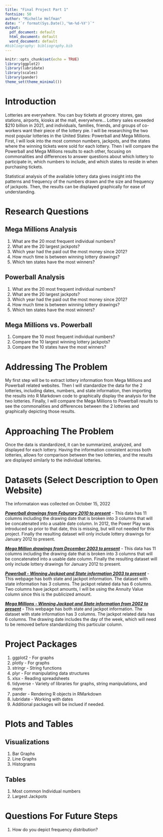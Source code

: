 ```yaml
---
title: "Final Project Part 1"
fontsize: 50
author: "Michelle Helfman"
date: "`r format(Sys.Date(),'%m-%d-%Y')`"
output:
  pdf_document: default
  html_document: default
  word_document: default
#bibliography: bibliography.bib
---
```


```r
knitr::opts_chunk$set(echo = TRUE)
library(ggplot2)
library(lubridate)
library(scales)
library(pander)
theme_set(theme_minimal())
```

# Introduction  

Lotteries are everywhere.  You can buy tickets at grocery stores, gas stations, airports, kiosks at the mall, everywhere...  Lottery sales exceeded $210 billion in 2021, and individuals, families, friends, and groups of co-workers want their piece of the lottery pie.  I will be researching the two most popular lotteries in the United States:  Powerball and Mega Millions.  First, I will look into the most common numbers, jackpots, and the states where the winning tickets were sold for each lottery.  Then I will compare the Powerball and Mega Millions results to each other, focusing on commonalities and differences to answer questions about which lottery to participate in, which numbers to include, and which states to reside in when purchasing tickets.

Statistical analysis of the available lottery data gives insight into the patterns and frequency of the numbers drawn and the size and frequency of jackpots.  Then, the results can be displayed graphically for ease of understanding.


# Research Questions  
## Mega Millions Analysis
  1.  What are the 20 most frequent individual numbers?
  2.  What are the 20 largest jackpots? 
  3.  Which year had the paid out the most money since 2012?
  4.  How much time is between winning lottery drawings?
  5.  Which ten states have the most winners?
  
## Powerball Analysis
  1.  What are the 20 most frequent individual numbers?
  2.  What are the 20 largest jackpots? 
  3.  Which year had the paid out the most money since 2012?
  4.  How much time is between winning lottery drawings?
  5.  Which ten states have the most winners?
  
## Mega Millions vs. Powerball
  1. Compare the 10 most frequent individual numbers?
  2. Compare the 10 largest winning lottery jackpots?
  3. Compare the 10 states have the most winners?
\newpage


# Addressing The Problem

My first step will be to extract lottery information from Mega Millions and Powerball 
related websites.  Then I will standardize the data for the 2 lotteries, including 
dates, numbers, and state information, then importing the results into R Markdown code 
to graphically display the analysis for the two lotteries.  Finally, I will compare 
the Mega Millions to Powerball results to see the commonalities and differences 
between the 2 lotteries and graphically depicting those results. 


# Approaching  The Problem

Once the data is standardized, it can be summarized, analyzed, and displayed for 
each lottery.  Having the information consistent across both lotteries, allows 
for comparison between the two lotteries, and the results are displayed similarly 
to the individual lotteries.


# Datasets (Select Description to Open Website)
The informataion was collected on October 15, 2022

***[Powerball drawings from Feburary 2010 to present](https://www.texaslottery.com/export/sites/lottery/Games/Powerball/Winning_Numbers/download.html)*** - This data has 11 columns including the drawing date that is broken into 3 
columns that will be concatenated into a usable date column.  In 2012, the Power 
Play was introduced so prior to that date, this is missing, but will not needed
for this project. Finally the resulting dataset will only include lottery 
drawings for January 2012 to present.

***[Mega Million drawings from December 2003 to present](https://www.texaslottery.com/export/sites/lottery/Games/Mega_Millions/Winning_Numbers/download.html)*** - This data has 11 columns including the drawing date that is broken 
into 3 columns that will be concatenated into a usable date column.  Finally the 
resulting dataset will only include lottery drawings for January 2012 to present.  

***[Powerball - Winning Jackpot and State information 2003 to present](https://www.powerball.net/winners)*** - This webpage has both state and 
jackpot information.  The dataset with state information has 3 columns.  The
jackpot related data has 6 columns.  Two columns have jackpot amounts, I will
be using the Annuity Value column since this is the publicized amount. 

***[Mega Millions - Winning Jackpot and State information from 2002 to present](https://mega-millions.com/winners)*** - This webpage has both state and 
jackpot information.  The dataset with state information has 3 columns.  The
jackpot related data has 6 columns.  The drawing date includes the day of
the week, which will need to be removed before standardizing this 
particular column.


# Project Packages

  1. ggplot2 - For graphs
  2. plotly - For graphs
  3. stringr - String functions
  4. plyr - For manipulating data structures
  5. xlsx - Reading spreadsheets
  6. tidyverse - Variety of libraries for graphs, string manipulations, and more
  7. pander - Rendering R objects in RMarkdown
  8. lubridate - Working with dates
  9. Additional packages will be inclued if needed.
  
\newpage
# Plots and Tables
## Visualizations

  1. Bar Graphs
  2. Line Graphs
  3. Histograms
  
## Tables

  1. Most common Individual numbers
  2. Largest Jackpots


# Questions For Future Steps

  1. How do you depict frequency distribution?